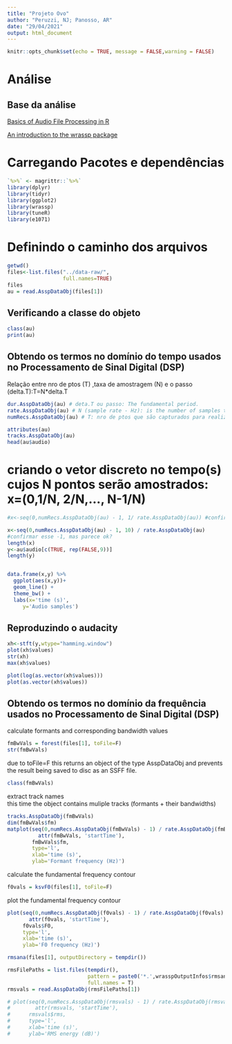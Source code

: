 ```yaml
---
title: "Projeto Ovo"
author: "Peruzzi, NJ; Panosso, AR"
date: "29/04/2021"
output: html_document
---
```


```r
knitr::opts_chunk$set(echo = TRUE, message = FALSE,warning = FALSE)
```


# Análise 


## Base da análise

[Basics of Audio File Processing in R](https://medium.com/@taposhdr/basics-of-audio-file-processing-in-r-81c31a387e8e)

[An introduction to the wrassp package](https://cran.r-project.org/web/packages/wrassp/vignettes/wrassp_intro.html)

# Carregando Pacotes e dependências
```r
`%>%` <- magrittr::`%>%` 
library(dplyr)
library(tidyr)
library(ggplot2)
library(wrassp)
library(tuneR)
library(e1071)
```


# Definindo o caminho dos arquivos

```r
getwd()
files<-list.files("../data-raw/",
                  full.names=TRUE)
files
au = read.AsspDataObj(files[1])
```


## Verificando a classe do objeto

```r
class(au)
print(au)
```

## Obtendo os termos no domínio do tempo usados no Processamento de Sinal Digital (DSP)


Relação entre nro de ptos (T) ,taxa de amostragem (N) e o passo (delta.T):T=N*delta.T

```r
dur.AsspDataObj(au) # deta.T ou passo: The fundamental period.
rate.AsspDataObj(au) # N (sample rate - Hz): is the number of samples taken over a time period T.
numRecs.AsspDataObj(au) # T: nro de ptos que são capturados para realizar a transformação de Fourier

attributes(au)
tracks.AsspDataObj(au)
head(au$audio)
```

# criando o vetor discreto no tempo(s) cujos N pontos serão amostrados: x=(0,1/N, 2/N,..., N-1/N)
```r
#x<-seq(0,numRecs.AsspDataObj(au) - 1, 1/ rate.AsspDataObj(au)) #confirmar esse -1, mas parece ok?

x<-seq(0,numRecs.AsspDataObj(au) - 1, 10) / rate.AsspDataObj(au)
#confirmar esse -1, mas parece ok?
length(x)
y<-au$audio[c(TRUE, rep(FALSE,9))]
length(y)


data.frame(x,y) %>% 
  ggplot(aes(x,y))+
  geom_line() +
  theme_bw() +
  labs(x='time (s)',
     y='Audio samples')
```

## Reproduzindo o audacity

```r
xh<-stft(y,wtype="hamming.window")
plot(xh$values)
str(xh)
max(xh$values)

plot(log(as.vector(xh$values)))
plot(as.vector(xh$values))
```




##  Obtendo os termos no domínio da frequência usados no Processamento de Sinal Digital (DSP)#

calculate formants and corresponding bandwidth values

```r
fmBwVals = forest(files[1], toFile=F)
str(fmBwVals)
```

due to toFile=F this returns an object of the type AsspDataObj and prevents the result being saved to disc as an SSFF file.

```r
class(fmBwVals)
```

extract track names  
this time the object contains muliple tracks (formants + their bandwidths)

```r
tracks.AsspDataObj(fmBwVals)
dim(fmBwVals$fm)
matplot(seq(0,numRecs.AsspDataObj(fmBwVals) - 1) / rate.AsspDataObj(fmBwVals) +
          attr(fmBwVals, 'startTime'),
        fmBwVals$fm,
        type='l',
        xlab='time (s)',
        ylab='Formant frequency (Hz)')
```


calculate the fundamental frequency contour

```r
f0vals = ksvF0(files[1], toFile=F)
```

plot the fundamental frequency contour

```r
plot(seq(0,numRecs.AsspDataObj(f0vals) - 1) / rate.AsspDataObj(f0vals) +
       attr(f0vals, 'startTime'),
     f0vals$F0,
     type='l',
     xlab='time (s)',
     ylab='F0 frequency (Hz)')
```


```r
rmsana(files[1], outputDirectory = tempdir())

```

```r
rmsFilePaths = list.files(tempdir(),
                          pattern = paste0('*.',wrasspOutputInfos$rmsana$ext),
                          full.names = T)
rmsvals = read.AsspDataObj(rmsFilePaths[1])
```


```r
# plot(seq(0,numRecs.AsspDataObj(rmsvals) - 1) / rate.AsspDataObj(rmsvals) +
#        attr(rmsvals, 'startTime'),
#      rmsvals$rms,
#      type='l',
#      xlab='time (s)',
#      ylab='RMS energy (dB)')
```

